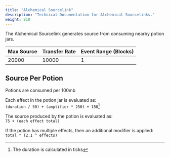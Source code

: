 ```yaml
---
title: "Alchemical Sourcelink"
description: "Technical Documentation for Alchemical Sourcelinks."
weight: 810
---
```


The Alchemical Sourcelink generates source from consuming nearby potion jars.

| Max Source | Transfer Rate | Event Range (Blocks) |
| ---------- | ------------- | -------------------- |
| 20000      | 10000         | 1                    |

## Source Per Potion

Potions are consumed per 100mb

Each effect in the potion jar is evaluated as:  
`(duration / 50) + (amplifier * 250) + 150`[^1]

The source produced by the potion is evaluated as:  
`75 + (each effect total)`

If the potion has multiple effects, then an additional modifier is applied:  
`total * (2.1 ^ effects)`

[^1]: The duration is calculated in ticks
